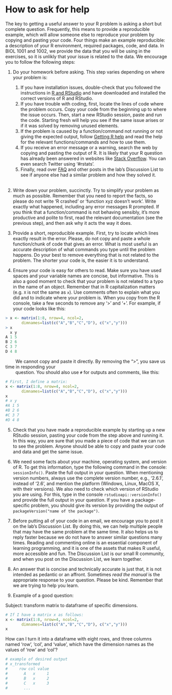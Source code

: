 # How to ask for help {#howtoask}

The key to getting a useful answer to your R problem is asking a short but complete question. Frequently, this means to provide a reproducible example, which will allow someone else to reproduce your problem by copying and pasting your code. Four things make an example reproducible: a description of your R environment, required packages, code, and data. In BIOL 1001 and 1002, we provide the data that you will be using in the exercises, so it is unlikly that your issue is related to the data. We encourage you to follow the following steps:

1. Do your homework before asking. This step varies depending on where your problem is: 
    1. If you have installation issues, double-check that you followed the instructions in [R and RStudio](https://ahurford.github.io/quant-guide-all-courses/install.html) and have downloaded and installed the correct versions of R and RStudio. 
    1. If you have trouble with coding, first, locate the lines of code where the problem occurs. Copy your code from the beginning up to where the issue occurs. Then, start a new RStudio session, paste and run the code. Starting fresh will help you see if the same issue arises or if it was solved by removing unused elements. 
    1. If the problem is caused by a function/command not running or not giving the expected output, follow [Getting R help](https://ahurford.github.io/quant-guide-all-courses/help.html) and read the help for the relevant functions/commands and how to use them. 
    1. If you receive an error message or a warning, search the web by copying and pasting the output of R. It is likely that your R question has already been answered in websites like [Stack Overflow](https://stackoverflow.com/). You can even search Twitter using '#rstats'.
    1. Finally, read over [FAQ](https://ahurford.github.io/quant-guide-all-courses/faq.html) and other posts in the lab's Discussion List to see if anyone else had a similar problem and how they solved it.  
  <br/>
  
1. Write down your problem, succinctly. Try to simplify your problem as much as possible. Remember that you need to report the facts, so please do not write 'R crashed' or 'function xyz doesn't work'. Write exactly what happened, including any error messages R prompted. If you think that a function/command is not behaving sensibly, it's more productive and polite to first, read the relevant documentation (see the previous step), and then ask why it acts the way it does.

1. Provide a short, reproducible example. First, try to locate which lines exactly result in the error. Please, do not copy and paste a whole function/chunk of code that gives an error. What is most useful is an accurate description of what commands you type until the problem happens. Do your best to remove everything that is not related to the problem. The shorter your code is, the easier it is to understand.

1. Ensure your code is easy for others to read. Make sure you have used spaces and your variable names are concise, but informative. This is also a good moment to check that your problem is not related to a typo in the name of an object. Remember that in R capitalization matters (e.g. `X` is not the same as `x`). Use comments often to explain what you did and to indicate where your problem is. When you copy from the R console, take a few seconds to remove any '>' and '+'. For example, if your code looks like this:

```r
> x <- matrix(1:8, nrow=4, ncol=2,
       dimnames=list(c("A","B","C","D"), c("x","y")))
> x
  x y
A 1 5
B 2 6
C 3 7
D 4 8
```

|         We cannot copy and paste it directly. By removing the “>”, you save us time in responding your 
|         question. You should also use `#` for outputs and comments, like this:

```r
# First, I define a matrix:
x <- matrix(1:8, nrow=4, ncol=2,
       dimnames=list(c("A","B","C","D"), c("x","y")))
x
# x y
#A 1 5
#B 2 6
#C 3 7
#D 4 8
```


5. Check that you have made a reproducible example by starting up a new RStudio session, pasting your code from the step above and running it. In this way, you are sure that you made a piece of code that we can run to see the problem. Anyone should be able to copy and paste your code and data and get the same issue.

6. We need some facts about your machine, operating system, and version of R. To get this information, type the following command in the console: `sessionInfo()`. Paste the full output in your question. When mentioning version numbers, always use the complete version number, e.g., '2.6.1', instead of '2.6', and mention the platform (Windows, Linux, MacOS X, with their versions). We also need to check which version of RStudio you are using. For this, type in the console `rstudioapi::versionInfo()` and provide the full output in your question. If you have a package-specific problem, you should give its version by providing the output of `packageVersion("name of the package")`.

7. Before putting all of your code in an email, we encourage you to post it on the lab's Discussion List. By doing this, we can help multiple people that may have the same problem at the same time. It also helps us to reply faster because we do not have to answer similar questions many times. Reading and commenting online is an essential component of learning programming, and it is one of the assets that makes R useful, more accessible and fun. The Discussion List is our small R community, and when you post on the Discussion List, we learn together.

8. An answer that is concise and technically accurate is just that, it is not intended as pedantic or an affront. Sometimes *read the manual* is the appropriate response to your question.  Please be kind. Remember that we are trying to help you learn. 

9. Example of a good question:

Subject: transform matrix to dataframe of specific dimensions.

```r
# If I have a matrix x as follows:
x <- matrix(1:8, nrow=4, ncol=2,
       dimnames=list(c("A","B","C","D"), c("x","y")))
x
```
How can I turn it into a dataframe with eight rows, and three
  columns named 'row', 'col', and 'value', which have the
  dimension names as the values of 'row' and 'col'? 
```r
# example of desired output
# x_transformed
#     row col value 
#       A   x     1
#       B   x     2
#       C   x     3
#       ...
```
